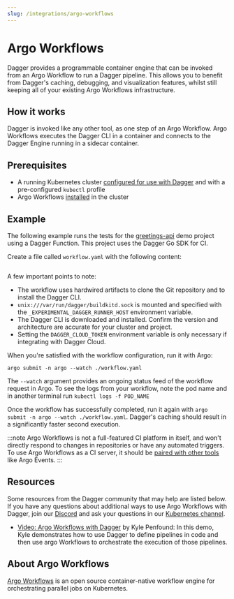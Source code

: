 ```yaml
---
slug: /integrations/argo-workflows
---
```


# Argo Workflows

Dagger provides a programmable container engine that can be invoked from an Argo Workflow to run a Dagger pipeline. This allows you to benefit from Dagger's caching, debugging, and visualization features, whilst still keeping all of your existing Argo Workflows infrastructure.

## How it works

Dagger is invoked like any other tool, as one step of an Argo Workflow. Argo Workflows executes the Dagger CLI in a container and connects to the Dagger Engine running in a sidecar container.

## Prerequisites

- A running Kubernetes cluster [configured for use with Dagger](./kubernetes.mdx) and with a pre-configured `kubectl` profile
- Argo Workflows [installed](https://github.com/argoproj/argo-workflows/blob/master/docs/quick-start.md) in the cluster

## Example

The following example runs the tests for the [greetings-api](https://github.com/kpenfound/greetings-api) demo project using a Dagger Function. This project uses the Dagger Go SDK for CI.

Create a file called `workflow.yaml` with the following content:

```yaml title="workflow.yaml" file=./snippets/argo-workflow.yaml
```

A few important points to note:

- The workflow uses hardwired artifacts to clone the Git repository and to install the Dagger CLI.
- `unix:///var/run/dagger/buildkitd.sock` is mounted and specified with the `_EXPERIMENTAL_DAGGER_RUNNER_HOST` environment variable.
- The Dagger CLI is downloaded and installed. Confirm the version and architecture are accurate for your cluster and project.
- Setting the `DAGGER_CLOUD_TOKEN` environment variable is only necessary if integrating with Dagger Cloud.

When you're satisfied with the workflow configuration, run it with Argo:

`argo submit -n argo --watch ./workflow.yaml`

The `--watch` argument provides an ongoing status feed of the workflow request in Argo. To see the logs from your workflow, note the pod name and in another terminal run `kubectl logs -f POD_NAME`

Once the workflow has successfully completed, run it again with `argo submit -n argo --watch ./workflow.yaml`. Dagger's caching should result in a significantly faster second execution.

:::note
Argo Workflows is not a full-featured CI platform in itself, and won't directly respond to changes in repositories or have any automated triggers. To use Argo Workflows as a CI server, it should be [paired with other tools](https://argo-workflows.readthedocs.io/en/latest/use-cases/ci-cd/) like Argo Events.
:::

## Resources

Some resources from the Dagger community that may help are listed below. If you have any questions about additional ways to use Argo Workflows with Dagger, join our [Discord](https://discord.gg/dagger-io) and ask your questions in our [Kubernetes channel](https://discord.com/channels/707636530424053791/1122942037096927353).

- [Video: Argo Workflows with Dagger](https://www.youtube.com/watch?v=FWOJO2PAQIo) by Kyle Penfound: In this demo, Kyle demonstrates how to use Dagger to define pipelines in code and then use argo Workflows to orchestrate the execution of those pipelines.

## About Argo Workflows

[Argo Workflows](https://argoproj.github.io/argo-workflows/) is an open source container-native workflow engine for orchestrating parallel jobs on Kubernetes.

